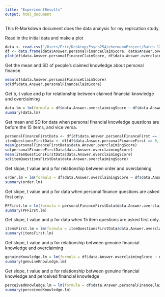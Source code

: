 ```yaml
---
title: "ExperimentResults"
output: html_document
---
```


This R-Markdown document does the data analysis for my replication study.


Read in the initial data and make a plot
```r
data <- read.csv("/Users/Eric/Desktop/Psych254/ehermannProject/Batch_123323_batch_results.csv")
df <- data.frame(data$Answer.personalFinanceClaimScore, data$Answer.overclaimingScore, data$Answer.FLQuizScore, data$Answer.accuracy, data$Answer.personalFinanceFirst)
plot(df$data.Answer.personalFinanceClaimScore, df$data.Answer.overclaimingScore)
```


Get the mean and SD of people's claimed knowledge about personal finance.
```r
mean(df$data.Answer.personalFinanceClaimScore)
sd(df$data.Answer.personalFinanceClaimScore)
```

Get b, t value and p for relationship between claimed financial knowledge and overclaiming
```r
data.lm = lm(formula = df$data.Answer.overclaimingScore ~ df$data.Answer.personalFinanceClaimScore + df$data.Answer.accuracy, data = df)
summary(data.lm)
```


Get mean and SD for data when personal financial knowledge questions are before the 15 items, and vice versa.
```r
personalFinanceFirstData <- df[df$data.Answer.personalFinanceFirst == 1,]
itemQuestionsFirstData <- df[df$data.Answer.personalFinanceFirst == 0,]
mean(personalFinanceFirstData$data.Answer.overclaimingScore)
sd(personalFinanceFirstData$data.Answer.overclaimingScore)
mean(itemQuestionsFirstData$data.Answer.overclaimingScore)
sd(itemQuestionsFirstData$data.Answer.overclaimingScore)
```

Get slope, t value and p for relationship between order and overclaiming
```r
order.lm = lm(formula = df$data.Answer.overclaimingScore ~ df$data.Answer.personalFinanceFirst, data = df)
summary(order.lm)
```

Get slope, t value and p for data when personal finance questions are asked first only.
```r
PFFirst.lm = lm(formula = personalFinanceFirstData$data.Answer.overclaimingScore ~ personalFinanceFirstData$data.Answer.personalFinanceClaimScore + personalFinanceFirstData$data.Answer.accuracy, data = personalFinanceFirstData)
summary(PFFirst.lm)
```

Get slope, t value and p for data when 15 item questions are asked first only.
```r
itemsFirst.lm = lm(formula = itemQuestionsFirstData$data.Answer.overclaimingScore ~ itemQuestionsFirstData$data.Answer.personalFinanceClaimScore + itemQuestionsFirstData$data.Answer.accuracy, data = personalFinanceFirstData)
summary(itemsFirst.lm)
```

Get slope, t value and p for relationship between genuine financial knowledge and overclaiming
```r
genuineKnowledge.lm = lm(formula = df$data.Answer.overclaimingScore ~ df$data.Answer.FLQuizScore, data = df)
summary(genuineKnowledge.lm)
```

Get slope, t value and p for relationship between genuine financial knowledge and perceived financial knowledge
```r
perceivedKnowledge.lm = lm(formula = df$data.Answer.personalFinanceClaimScore ~ df$data.Answer.FLQuizScore, data = df)
summary(perceivedKnowledge.lm)
```
